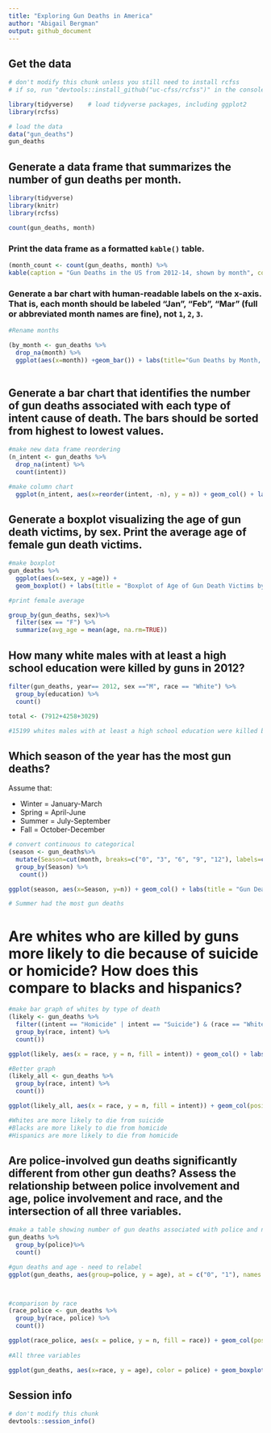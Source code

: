 ```yaml
---
title: "Exploring Gun Deaths in America"
author: "Abigail Bergman"
output: github_document
---
```


## Get the data

```r
# don't modify this chunk unless you still need to install rcfss
# if so, run "devtools::install_github("uc-cfss/rcfss")" in the console first

library(tidyverse)    # load tidyverse packages, including ggplot2 
library(rcfss)

# load the data
data("gun_deaths")
gun_deaths
```

## Generate a data frame that summarizes the number of gun deaths per month.
```r
library(tidyverse)
library(knitr)
library(rcfss)

count(gun_deaths, month) 

```

### Print the data frame as a formatted `kable()` table.

```r
(month_count <- count(gun_deaths, month) %>%
kable(caption = "Gun Deaths in the US from 2012-14, shown by month", col.names = c("Month","Number of Gun Deaths")))
```

### Generate a bar chart with human-readable labels on the x-axis. That is, each month should be labeled "Jan", "Feb", "Mar" (full or abbreviated month names are fine), not `1`, `2`, `3`.

```r
#Rename months 

(by_month <- gun_deaths %>%
  drop_na(month) %>%
  ggplot(aes(x=month)) +geom_bar()) + labs(title="Gun Deaths by Month, 2012-14", x = "Month", y = "Gun Deaths") + scale_x_discrete(limits = c("1","2","3","4","5","6","7","8","9","10","11","12"), labels = c("Jan", "Feb", "Mar", "Apr", "May", "Jun", "Jul", "Aug", "Sep", "Oct", "Nov", "Dec"))
  

```

## Generate a bar chart that identifies the number of gun deaths associated with each type of intent cause of death. The bars should be sorted from highest to lowest values.

```r
#make new data frame reordering 
(n_intent <- gun_deaths %>%
  drop_na(intent) %>%
  count(intent))

#make column chart
  ggplot(n_intent, aes(x=reorder(intent, -n), y = n)) + geom_col() + labs(title = "Number of gun deaths by intent 2012-14", x = "Intent", y = "Number of deaths") 


```

## Generate a boxplot visualizing the age of gun death victims, by sex. Print the average age of female gun death victims.

```r
#make boxplot
gun_deaths %>%
  ggplot(aes(x=sex, y =age)) +
  geom_boxplot() + labs(title = "Boxplot of Age of Gun Death Victims by Sex 2012-14")

#print female average

group_by(gun_deaths, sex)%>%
  filter(sex == "F") %>%
  summarize(avg_age = mean(age, na.rm=TRUE))

```

## How many white males with at least a high school education were killed by guns in 2012?

```r
filter(gun_deaths, year== 2012, sex =="M", race == "White") %>%
  group_by(education) %>%
  count()

total <- (7912+4258+3029)

#15199 whites males with at least a high school education were killed by guns in 2012


```

## Which season of the year has the most gun deaths?

Assume that:

* Winter = January-March
* Spring = April-June
* Summer = July-September
* Fall = October-December

```r
# convert continuous to categorical
(season <- gun_deaths%>% 
  mutate(Season=cut(month, breaks=c("0", "3", "6", "9", "12"), labels=c("Winter","Spring","Summer", "Fall"))) %>%
  group_by(Season) %>%
   count())

ggplot(season, aes(x=Season, y=n)) + geom_col() + labs(title = "Gun Deaths by Season, 2012-14", y = "Gun deaths") 

# Summer had the most gun deaths

```

# Are whites who are killed by guns more likely to die because of suicide or homicide? How does this compare to blacks and hispanics?

```r
#make bar graph of whites by type of death
(likely <- gun_deaths %>%
  filter((intent == "Homicide" | intent == "Suicide") & (race == "White" | race == "Black" | race == "Hispanic")) %>%
  group_by(race, intent) %>%
  count())

ggplot(likely, aes(x = race, y = n, fill = intent)) + geom_col() + labs(title = "Comparison of Homicide vs. Suicide over WHites, Blacks, and Hispanics", y = "Gun Deaths")

#Better graph
(likely_all <- gun_deaths %>%
  group_by(race, intent) %>%
  count())

ggplot(likely_all, aes(x = race, y = n, fill = intent)) + geom_col(position = "fill") + labs(title = "Comparison of Homicide vs. Suicide over Whites, Blacks, and Hispanics", x = "Race", y = "Gun Deaths") + scale_y_continuous(labels = scales::percent)

#Whites are more likely to die from suicide
#Blacks are more likely to die from homicide
#Hispanics are more likely to die from homicide


```

## Are police-involved gun deaths significantly different from other gun deaths? Assess the relationship between police involvement and age, police involvement and race, and the intersection of all three variables.

```r
#make a table showing number of gun deaths associated with police and not associated with police
gun_deaths %>%
  group_by(police)%>%
  count()

#gun deaths and age - need to relabel 
ggplot(gun_deaths, aes(group=police, y = age), at = c("0", "1"), names = c("Non Police Involved", "Police Involved")) + geom_boxplot() + labs(title = "Police Involved vs Non Police Involved Deaths, By Age, 2012-14", y = "Age of Victim")



#comparison by race
(race_police <- gun_deaths %>%
  group_by(race, police) %>%
  count())

ggplot(race_police, aes(x = police, y = n, fill = race)) + geom_col(position = "fill") + labs("Police Involved vs Non Police Involved Deaths, By Race, 2012-14", y = "Percentage of Gun Deaths", x = "Police Involved?") + scale_x_discrete(limits = c("0", "1"), labels = c("Non Police Involved", "Police Involved"))
  
#All three variables

ggplot(gun_deaths, aes(x=race, y = age), color = police) + geom_boxplot() + coord_flip()
```

## Session info

```r
# don't modify this chunk
devtools::session_info()
```


